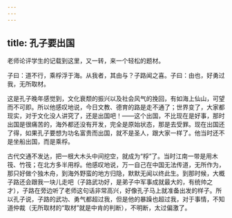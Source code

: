 ```yaml
---
---
---
```

title: 孔子要出国
---




老师论评学生的记载到这里，又一转，来一个轻松的题材。

子曰：道不行，乘桴浮于海。从我者，其由与？子路闻之喜。子曰：由也，好勇过我，无所取材。

这是孔子晚年感觉到，文化衰颓的振兴以及社会风气的挽回，有如海上仙山，可望而不可即。所以他感叹地说，今日文教、德育的路是走不通了；世界变了，大家都现实，对于文化没人讲究了，还是出国吧！——这个出国，不比现在是好事，那时出国是很痛苦的，海外都还没有开发，完全是原始状态，那是去受罪。现在出国还了得，如果孔子要想为功名富贵而出国，就不是圣人，跟大家一样了。他当时还不是坐船出国，而是乘桴。

古代交通不发达，把一根大木头中间挖空，就成为“桴”了。当时江南一带是用木筏、竹筏；在北方多半用桴。他感叹地说，万一自己在中国无法传道，无所作为，那只好做个独木舟，到海外野蛮的地方归隐，默默无闻以终此生。到那时候，大概子路还会跟我一块儿走吧（子路武功好，是弟子中军事成就最大的，有统帅之才），子路在旁边听了老师这句话非常高兴，好像孔子马上就准备出发的样子。所以孔子说，子路的武功、勇气都超过我，但是他的暴躁也超过我，对于事情，不知道仲裁（无所取材的“取材”就是中肯的判断），不明断，太过偏激了。